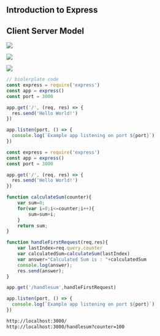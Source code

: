 ## Introduction to Express

## Client Server Model
[![](https://mermaid.ink/img/pako:eNotj80KwjAQhF8lrBeFCgo9VRAUDx4UpHrMZW22Npg0dbtRRH1348-chmE-hnlAFQxBAbULt6pBFrUpdauSFsPK2ZZEDfLJ7Mjh1hNnPhytI4VdlxnqzxK6QT6djf6EGo_nz_XhsFMlXSL18lTL4Z74SjyCDDyxR2vS2uMDaJCGPGkokjVUY3SiQbevVMUoYX9vKyiEI2UQO4NCK4snRg9Fja5PKRkrgbe_B98jrzfEakTg?type=png)](https://mermaid.live/edit#pako:eNotj80KwjAQhF8lrBeFCgo9VRAUDx4UpHrMZW22Npg0dbtRRH1348-chmE-hnlAFQxBAbULt6pBFrUpdauSFsPK2ZZEDfLJ7Mjh1hNnPhytI4VdlxnqzxK6QT6djf6EGo_nz_XhsFMlXSL18lTL4Z74SjyCDDyxR2vS2uMDaJCGPGkokjVUY3SiQbevVMUoYX9vKyiEI2UQO4NCK4snRg9Fja5PKRkrgbe_B98jrzfEakTg)

[![](https://mermaid.ink/img/pako:eNpNj80KwjAQhF8l7CmF9gVyENQKXgShPeayJlsNponEjUWK7278OXROyzfDMjODiZZAweDjZC6YWPStDqJoLeUGzZWCrao_EU2zEhu57_uj6Cg9KC2drVxnvlBgZ5BdDEuvlS0ynvBOS7qTB2etpwkTVVDDSGlEZ0ud-ZPSUN6NpEGV09KA2bMGHV4liplj9wwGFKdMNeSbRabW4TnhCGpAfy-UrOOYDr-J36WvNxXzSvo?type=png)](https://mermaid.live/edit#pako:eNpNj80KwjAQhF8l7CmF9gVyENQKXgShPeayJlsNponEjUWK7278OXROyzfDMjODiZZAweDjZC6YWPStDqJoLeUGzZWCrao_EU2zEhu57_uj6Cg9KC2drVxnvlBgZ5BdDEuvlS0ynvBOS7qTB2etpwkTVVDDSGlEZ0ud-ZPSUN6NpEGV09KA2bMGHV4liplj9wwGFKdMNeSbRabW4TnhCGpAfy-UrOOYDr-J36WvNxXzSvo)

[![](https://mermaid.ink/img/pako:eNpVkMFqw0AMRH9l0UmGBN9NCTRxSw4NpI5724vqlWuD7U202hYT8u_dtD3UOomZhxjNFRrvGApoB__VdCRq6tJOJs0j7uv6aE4snyzZn7Zeb8wWseJL5KDm4V025sDaeZf9R3aIb9WLqXxUXhgl4mtkmfMjCY0hvx_YMzmWkG-9mxfwE2JQ0hjMLoVcWM-IjZeQZbCCkWWk3qUnrnfCgnY8soUirY5bioNasNMtoRTVn-apgUIl8gri2ZFy2dNHSgNFS0NIKrtevRx-i_np5_YNdm9aDA?type=png)](https://mermaid.live/edit#pako:eNpVkMFqw0AMRH9l0UmGBN9NCTRxSw4NpI5724vqlWuD7U202hYT8u_dtD3UOomZhxjNFRrvGApoB__VdCRq6tJOJs0j7uv6aE4snyzZn7Zeb8wWseJL5KDm4V025sDaeZf9R3aIb9WLqXxUXhgl4mtkmfMjCY0hvx_YMzmWkG-9mxfwE2JQ0hjMLoVcWM-IjZeQZbCCkWWk3qUnrnfCgnY8soUirY5bioNasNMtoRTVn-apgUIl8gri2ZFy2dNHSgNFS0NIKrtevRx-i_np5_YNdm9aDA)

```javascript
// biolerplate code
const express = require('express')
const app = express()
const port = 3000

app.get('/', (req, res) => {
  res.send('Hello World!')
})

app.listen(port, () => {
  console.log(`Example app listening on port ${port}`)
})
```

```javascript
const express = require('express')
const app = express()
const port = 3000

app.get('/', (req, res) => {
  res.send('Hello World!')
})

function calculateSum(counter){
    var sum=0;
    for(var i=0;i<=counter;i++){
        sum=sum+i;
    }
    return sum;
}

function handleFirstRequest(req,res){
    var lastIndex=req.query.counter
    var calculatedSum=calculateSum(lastIndex)
    var answer="Calculated Sum is : "+calculatedSum
    console.log(answer);
    res.send(answer);
}

app.get('/handlesum',handleFirstRequest)

app.listen(port, () => {
  console.log(`Example app listening on port ${port}`)
})

```

```sh
http://localhost:3000/
http://localhost:3000/handlesum?counter=100


```
